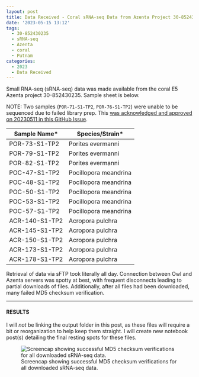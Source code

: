 ```yaml
---
layout: post
title: Data Received - Coral sRNA-seq Data from Azenta Project 30-852430235
date: '2023-05-15 13:12'
tags: 
  - 30-852430235
  - sRNA-seq
  - Azenta
  - coral
  - Putnam
categories: 
  - 2023
  - Data Received
---
```

Small RNA-seq (sRNA-seq) data was made available from the coral E5 Azenta project 30-852430235. Sample sheet is below.

NOTE: Two samples (` POR-71-S1-TP2`, `POR-76-S1-TP2`) were unable to be sequenced due to failed library prep. This [was acknowledged and approved on 20230511 in this GitHub Issue](https://github.com/RobertsLab/resources/issues/1632#issuecomment-1544480844).

| Sample Name*   | Species/Strain*       |
|----------------|-----------------------|
| POR-73-S1-TP2  | Porites evermanni     |
| POR-79-S1-TP2  | Porites evermanni     |
| POR-82-S1-TP2  | Porites evermanni     |
| POC-47-S1-TP2  | Pocillopora meandrina |
| POC-48-S1-TP2  | Pocillopora meandrina |
| POC-50-S1-TP2  | Pocillopora meandrina |
| POC-53-S1-TP2  | Pocillopora meandrina |
| POC-57-S1-TP2  | Pocillopora meandrina |
| ACR-140-S1-TP2 | Acropora pulchra      |
| ACR-145-S1-TP2 | Acropora pulchra      |
| ACR-150-S1-TP2 | Acropora pulchra      |
| ACR-173-S1-TP2 | Acropora pulchra      |
| ACR-178-S1-TP2 | Acropora pulchra      |

Retrieval of data via sFTP took literally all day. Connection between Owl and Azenta servers was spotty at best, with frequent disconnects leading to partial downloads of files. Additionally, after all files had been downloaded, many failed MD5 checksum verification.


---

#### RESULTS

I will _not_ be linking the output folder in this post, as these files will require a bit or reorganization to help keep them straight. I will create new notebook post(s) detailing the final resting spots for these files.

![Screencap showing successful MD5 checksum verifications for all downloaded sRNA-seq data.](https://github.com/RobertsLab/sams-notebook/blob/master/images/screencaps/20230515-coral-sRNAseq-checksums-screenshot.png?raw=true)

